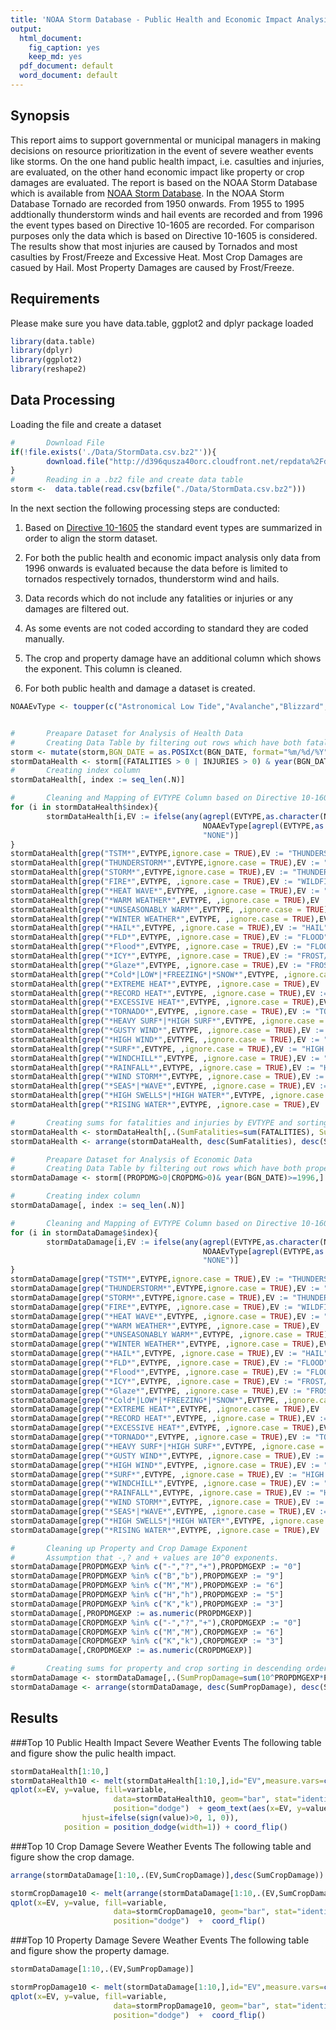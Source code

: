 ```yaml
---
title: 'NOAA Storm Database - Public Health and Economic Impact Analysis '
output:
  html_document:
    fig_caption: yes
    keep_md: yes
  pdf_document: default
  word_document: default
---
```

## Synopsis
This report aims to support governmental or municipal managers in making decisions on resource prioritization in the event of severe weather events like storms. On the one hand public health impact, i.e. casulties and injuries, are evaluated, on the other hand economic impact like property or crop damages are evaluated. The report is based on the NOAA Storm Database which is available from [NOAA Storm Database](http://www.ncdc.noaa.gov/stormevents/).
In the NOAA Storm Database Tornado are recorded from 1950 onwards. From 1955 to 1995 addtionally thunderstorm winds and hail events are  recorded and from 1996 the event types based on Directive 10-1605 are recorded.
For comparison purposes only the data which is based on Directive 10-1605 is considered.
The results show that most injuries are caused by Tornados and most casulties by Frost/Freeze and Excessive Heat. Most Crop Damages are casued by Hail. Most Property Damages are caused by Frost/Freeze.

## Requirements
Please make sure you have data.table, ggplot2 and dplyr package loaded
```r
library(data.table)
library(dplyr)
library(ggplot2)
library(reshape2)
```

## Data Processing
Loading the file and create a dataset
```r
#       Download File
if(!file.exists('./Data/StormData.csv.bz2"')){
        download.file("http://d396qusza40orc.cloudfront.net/repdata%2Fdata%2FStormData.csv.bz2","./Data/StormData.csv.bz2")
}
#       Reading in a .bz2 file and create data table
storm <-  data.table(read.csv(bzfile("./Data/StormData.csv.bz2")))
```

In the next section the following processing steps are conducted:

1. Based on [Directive 10-1605](http://www.ncdc.noaa.gov/stormevents/pd01016005curr.pdf) the standard event types are summarized in order to align the storm dataset.

2. For both the public health and economic impact analysis only data from 1996 onwards is evaluated because the data before is limited to tornados respectively tornados, thunderstorm wind and hails.

3. Data records which do not include any fatalities or injuries or any damages are filtered out.

4. As some events are not coded according to standard they are coded manually.

5. The crop and property damage have an additional column which shows the exponent. This column is cleaned.

6. For both public health and damage a dataset is created.
```r
NOAAEvType <- toupper(c("Astronomical Low Tide","Avalanche","Blizzard","Coastal Flood","Cold/Wind Chill","Debris Flow","Dense Fog","Dense Smoke","Drought","Dust Devil","Dust Storm","Excessive Heat", "Extreme Cold/Wind Chill","Flash Flood","Flood","Frost/Freeze","Funnel loud","Freezing Fog","Hail","Heat","Heavy Rain","Heavy Snow","High Surf","High Wind","Hurricane (Typhoon)","Ice Storm","Lake-Effect Snow","Lakeshore Flood","Lightning", "Marine Hail","Marine High Wind","Marine Strong Wind","Marine Thunderstorm Wind","Rip Current","Seiche","Sleet", "Storm Surge/Tide","Strong Wind","Thunderstorm Wind","Tornado","Tropical Depression", "Tropical Storm","Tsunami","Volcanic Ash","Waterspout","Wildfire","Winter Storm","Winter Weather"))


#       Preapare Dataset for Analysis of Health Data
#       Creating Data Table by filtering out rows which have both fatalities and injuries <= 0
storm <- mutate(storm,BGN_DATE = as.POSIXct(BGN_DATE, format="%m/%d/%Y"))
stormDataHealth <- storm[(FATALITIES > 0 | INJURIES > 0) & year(BGN_DATE)>=1996,]
#       Creating index column
stormDataHealth[, index := seq_len(.N)]

#       Cleaning and Mapping of EVTYPE Column based on Directive 10-1605
for (i in stormDataHealth$index){
        stormDataHealth[i,EV := ifelse(any(agrepl(EVTYPE,as.character(NOAAEvType),ignore.case = TRUE)), 
                                           NOAAEvType[agrepl(EVTYPE,as.character(NOAAEvType),ignore.case = TRUE)],
                                           "NONE")]
}
stormDataHealth[grep("TSTM*",EVTYPE,ignore.case = TRUE),EV := "THUNDERSTORM WIND"]
stormDataHealth[grep("THUNDERSTORM*",EVTYPE,ignore.case = TRUE),EV := "THUNDERSTORM WIND"]
stormDataHealth[grep("STORM*",EVTYPE,ignore.case = TRUE),EV := "THUNDERSTORM WIND"]
stormDataHealth[grep("FIRE*",EVTYPE, ,ignore.case = TRUE),EV := "WILDFIRE"]
stormDataHealth[grep("*HEAT WAVE*",EVTYPE, ,ignore.case = TRUE),EV := "HEAT"]
stormDataHealth[grep("*WARM WEATHER*",EVTYPE, ,ignore.case = TRUE),EV := "HEAT"]
stormDataHealth[grep("*UNSEASONABLY WARM*",EVTYPE, ,ignore.case = TRUE),EV := "HEAT"]
stormDataHealth[grep("*WINTER WEATHER*",EVTYPE, ,ignore.case = TRUE),EV := "WINTER WEATHER"]
stormDataHealth[grep("*HAIL*",EVTYPE, ,ignore.case = TRUE),EV := "HAIL"]
stormDataHealth[grep("*FLD*",EVTYPE, ,ignore.case = TRUE),EV := "FLOOD"]
stormDataHealth[grep("*Flood*",EVTYPE, ,ignore.case = TRUE),EV := "FLOOD"]
stormDataHealth[grep("*ICY*",EVTYPE, ,ignore.case = TRUE),EV := "FROST/FREEZE"]
stormDataHealth[grep("*Glaze*",EVTYPE, ,ignore.case = TRUE),EV := "FROST/FREEZE"]
stormDataHealth[grep("*Cold*|LOW*|*FREEZING*|*SNOW*",EVTYPE, ,ignore.case = TRUE),EV := "FROST/FREEZE"]
stormDataHealth[grep("*EXTREME HEAT*",EVTYPE, ,ignore.case = TRUE),EV := "EXCESSIVE HEAT"]
stormDataHealth[grep("*RECORD HEAT*",EVTYPE, ,ignore.case = TRUE),EV := "EXCESSIVE HEAT"]
stormDataHealth[grep("*EXCESSIVE HEAT*",EVTYPE, ,ignore.case = TRUE),EV := "EXCESSIVE HEAT"]
stormDataHealth[grep("*TORNADO*",EVTYPE, ,ignore.case = TRUE),EV := "TORNADO"]
stormDataHealth[grep("*HEAVY SURF*|*HIGH SURF*",EVTYPE, ,ignore.case = TRUE),EV := "HIGH SURF"]
stormDataHealth[grep("*GUSTY WIND*",EVTYPE, ,ignore.case = TRUE),EV := "STRONG WIND"]
stormDataHealth[grep("*HIGH WIND*",EVTYPE, ,ignore.case = TRUE),EV := "STRONG WIND"]
stormDataHealth[grep("*SURF*",EVTYPE, ,ignore.case = TRUE),EV := "HIGH SURF"]
stormDataHealth[grep("*WINDCHILL*",EVTYPE, ,ignore.case = TRUE),EV := "EXTREME COLD/WIND CHILL"]
stormDataHealth[grep("*RAINFALL*",EVTYPE, ,ignore.case = TRUE),EV := "HEAVY RAIN"]
stormDataHealth[grep("*WIND STORM*",EVTYPE, ,ignore.case = TRUE),EV := "THUNDERSTORM WIND"]
stormDataHealth[grep("*SEAS*|*WAVE*",EVTYPE, ,ignore.case = TRUE),EV := "HIGH SURF"]
stormDataHealth[grep("*HIGH SWELLS*|*HIGH WATER*",EVTYPE, ,ignore.case = TRUE),EV := "HIGH SURF"]
stormDataHealth[grep("*RISING WATER*",EVTYPE, ,ignore.case = TRUE),EV := "COASTAL FLOOD"]

#       Creating sums for fatalities and injuries by EVTYPE and sorting in descending order
stormDataHealth <- stormDataHealth[,.(SumFatalities=sum(FATALITIES), SumInjuries = sum(INJURIES)),by=EV]
stormDataHealth <- arrange(stormDataHealth, desc(SumFatalities), desc(SumInjuries))

#       Preapare Dataset for Analysis of Economic Data
#       Creating Data Table by filtering out rows which have both property and crop damage <= 0
stormDataDamage <- storm[(PROPDMG>0|CROPDMG>0)& year(BGN_DATE)>=1996,]

#       Creating index column
stormDataDamage[, index := seq_len(.N)]

#       Cleaning and Mapping of EVTYPE Column based on Directive 10-1605
for (i in stormDataDamage$index){
        stormDataDamage[i,EV := ifelse(any(agrepl(EVTYPE,as.character(NOAAEvType),ignore.case = TRUE)), 
                                           NOAAEvType[agrepl(EVTYPE,as.character(NOAAEvType),ignore.case = TRUE)],
                                           "NONE")]
}
stormDataDamage[grep("TSTM*",EVTYPE,ignore.case = TRUE),EV := "THUNDERSTORM WIND"]
stormDataDamage[grep("THUNDERSTORM*",EVTYPE,ignore.case = TRUE),EV := "THUNDERSTORM WIND"]
stormDataDamage[grep("STORM*",EVTYPE,ignore.case = TRUE),EV := "THUNDERSTORM WIND"]
stormDataDamage[grep("FIRE*",EVTYPE, ,ignore.case = TRUE),EV := "WILDFIRE"]
stormDataDamage[grep("*HEAT WAVE*",EVTYPE, ,ignore.case = TRUE),EV := "HEAT"]
stormDataDamage[grep("*WARM WEATHER*",EVTYPE, ,ignore.case = TRUE),EV := "HEAT"]
stormDataDamage[grep("*UNSEASONABLY WARM*",EVTYPE, ,ignore.case = TRUE),EV := "HEAT"]
stormDataDamage[grep("*WINTER WEATHER*",EVTYPE, ,ignore.case = TRUE),EV := "WINTER WEATHER"]
stormDataDamage[grep("*HAIL*",EVTYPE, ,ignore.case = TRUE),EV := "HAIL"]
stormDataDamage[grep("*FLD*",EVTYPE, ,ignore.case = TRUE),EV := "FLOOD"]
stormDataDamage[grep("*Flood*",EVTYPE, ,ignore.case = TRUE),EV := "FLOOD"]
stormDataDamage[grep("*ICY*",EVTYPE, ,ignore.case = TRUE),EV := "FROST/FREEZE"]
stormDataDamage[grep("*Glaze*",EVTYPE, ,ignore.case = TRUE),EV := "FROST/FREEZE"]
stormDataDamage[grep("*Cold*|LOW*|*FREEZING*|*SNOW*",EVTYPE, ,ignore.case = TRUE),EV := "FROST/FREEZE"]
stormDataDamage[grep("*EXTREME HEAT*",EVTYPE, ,ignore.case = TRUE),EV := "EXCESSIVE HEAT"]
stormDataDamage[grep("*RECORD HEAT*",EVTYPE, ,ignore.case = TRUE),EV := "EXCESSIVE HEAT"]
stormDataDamage[grep("*EXCESSIVE HEAT*",EVTYPE, ,ignore.case = TRUE),EV := "EXCESSIVE HEAT"]
stormDataDamage[grep("*TORNADO*",EVTYPE, ,ignore.case = TRUE),EV := "TORNADO"]
stormDataDamage[grep("*HEAVY SURF*|*HIGH SURF*",EVTYPE, ,ignore.case = TRUE),EV := "HIGH SURF"]
stormDataDamage[grep("*GUSTY WIND*",EVTYPE, ,ignore.case = TRUE),EV := "STRONG WIND"]
stormDataDamage[grep("*HIGH WIND*",EVTYPE, ,ignore.case = TRUE),EV := "STRONG WIND"]
stormDataDamage[grep("*SURF*",EVTYPE, ,ignore.case = TRUE),EV := "HIGH SURF"]
stormDataDamage[grep("*WINDCHILL*",EVTYPE, ,ignore.case = TRUE),EV := "EXTREME COLD/WIND CHILL"]
stormDataDamage[grep("*RAINFALL*",EVTYPE, ,ignore.case = TRUE),EV := "HEAVY RAIN"]
stormDataDamage[grep("*WIND STORM*",EVTYPE, ,ignore.case = TRUE),EV := "THUNDERSTORM WIND"]
stormDataDamage[grep("*SEAS*|*WAVE*",EVTYPE, ,ignore.case = TRUE),EV := "HIGH SURF"]
stormDataDamage[grep("*HIGH SWELLS*|*HIGH WATER*",EVTYPE, ,ignore.case = TRUE),EV := "HIGH SURF"]
stormDataDamage[grep("*RISING WATER*",EVTYPE, ,ignore.case = TRUE),EV := "COASTAL FLOOD"]

#       Cleaning up Property and Crop Damage Exponent
#       Assumption that -,? and + values are 10^0 exponents.
stormDataDamage[PROPDMGEXP %in% c("-","?","+"),PROPDMGEXP := "0"]
stormDataDamage[PROPDMGEXP %in% c("B","b"),PROPDMGEXP := "9"]
stormDataDamage[PROPDMGEXP %in% c("M","M"),PROPDMGEXP := "6"]
stormDataDamage[PROPDMGEXP %in% c("H","h"),PROPDMGEXP := "5"]
stormDataDamage[PROPDMGEXP %in% c("K","k"),PROPDMGEXP := "3"]
stormDataDamage[,PROPDMGEXP := as.numeric(PROPDMGEXP)]
stormDataDamage[CROPDMGEXP %in% c("-","?","+"),CROPDMGEXP := "0"]
stormDataDamage[CROPDMGEXP %in% c("M","M"),CROPDMGEXP := "6"]
stormDataDamage[CROPDMGEXP %in% c("K","k"),CROPDMGEXP := "3"]
stormDataDamage[,CROPDMGEXP := as.numeric(CROPDMGEXP)]

#       Creating sums for property and crop sorting in descending order.
stormDataDamage <- stormDataDamage[,.(SumPropDamage=sum(10^PROPDMGEXP*PROPDMG),SumCropDamage=sum(10^CROPDMGEXP*CROPDMG)),by=EV]
stormDataDamage <- arrange(stormDataDamage, desc(SumPropDamage), desc(SumCropDamage))
```


## Results

###Top 10 Public Health Impact Severe Weather Events 
The following table and figure show the pulic health impact.
```r
stormDataHealth[1:10,]
stormDataHealth10 <- melt(stormDataHealth[1:10,],id="EV",measure.vars=c("SumFatalities","SumInjuries"))
qplot(x=EV, y=value, fill=variable,
                       data=stormDataHealth10, geom="bar", stat="identity",
                       position="dodge")  + geom_text(aes(x=EV, y=value, ymax=value, label=value, size=1,
                hjust=ifelse(sign(value)>0, 1, 0)), 
            position = position_dodge(width=1)) + coord_flip()
```


###Top 10 Crop Damage Severe Weather Events
The following table and figure show the crop damage.
```r
arrange(stormDataDamage[1:10,.(EV,SumCropDamage)],desc(SumCropDamage))
```

```r
stormCropDamage10 <- melt(arrange(stormDataDamage[1:10,.(EV,SumCropDamage)],desc(SumCropDamage)),id="EV",measure.vars=c("SumCropDamage"))
qplot(x=EV, y=value, fill=variable,
                       data=stormCropDamage10, geom="bar", stat="identity",
                       position="dodge")  +  coord_flip()
```


###Top 10 Property Damage Severe Weather Events 
The following table and figure show the property damage.
```r
stormDataDamage[1:10,.(EV,SumPropDamage)]
```

```r
stormPropDamage10 <- melt(stormDataDamage[1:10,],id="EV",measure.vars=c("SumPropDamage"))
qplot(x=EV, y=value, fill=variable,
                       data=stormPropDamage10, geom="bar", stat="identity",
                       position="dodge")  +  coord_flip()
```